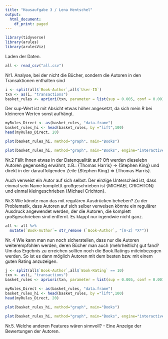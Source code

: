 ```yaml
---
title: "Hausaufgabe 3 / Lena Hentschel"
output:
  html_document:
    df_print: paged
---
```




```r
library(tidyverse)
library(arules)
library(arulesViz)
```
Laden der Daten. 
```r
all <- read_csv("all.csv")
```
Nr1. Analyse, bei der nicht die Bücher, sondern die Autoren in den Transaktionen enthalten sind
```r
i <- split(all$`Book-Author`,all$`User-ID`)
txn <- as(i, "transactions")
basket_rules <- apriori(txn, parameter = list(sup = 0.005, conf = 0.001, minlen=2, target="rules"))
```
Der sup-Wert ist mit Absicht etwas höher angesetzt, da sich mein R bei kleineren Werten sonst aufhängt. 
```r
myRules_Direct <- as(basket_rules, "data.frame")
basket_rules_hi <- head(basket_rules, by ="lift",100)
head(myRules_Direct, 20)
```
```r
plot(basket_rules_hi, method="graph", main="Books")
```
```r
plot(basket_rules_hi, method="graph", main="Books", engine="interactive")
```
Nr.2 Fällt Ihnen etwas in der Datenqualität auf?
Oft werden dieselebn Autoren  gegenseitig erwähnt, z.B.: {Thomas Harris} => {Stephen King} und direkt in der darauffolgenden Zeile {Stephen King} => {Thomas Harris}. 

Auch verweist ein Autor auf sich selbst. Der einzige Unterschied ist, dass einmal sein Name komplettt großgeschrieben ist {MICHAEL CRICHTON} und einmal kleingeschrieben {Michael Crichton}. 

Nr.3 Wie könnte man das mit regulären Ausdrücken beheben?
Zu der Problematik, dass Autoren auf sich selber verweisen könnte ein regulärer Ausdruck angewendet werden, der die Autoren, die komplett großgeschrieben sind entfernt. Es klappt nur irgendwie nicht ganz. 

```r
all <- all %>%  
  mutate(`Book-Author`= str_remove (`Book-Author`, "[A-Z] *X*"))
```
Nr. 4 Wie kann man nun noch sicherstellen, dass nur die Autoren weiterempfohlen werden, deren Bücher man auch (mehrheitlich) gut fand?
Um das Ergebnis zu erreichen sollten noch die Book.Ratings miteinbezogen werden. So ist es dann möglich Autoren mit dem besten bzw. mit einem guten Rating anzuzeigen. 
```r
j <- split(all$`Book-Author`,all$`Book-Rating` == 10)
txn <- as(i, "transactions")
basket_rules <- apriori(txn, parameter = list(sup = 0.005, conf = 0.001, minlen=2, target="rules"))
```
```r
myRules_Direct <- as(basket_rules, "data.frame")
basket_rules_hi <- head(basket_rules, by ="lift",100)
head(myRules_Direct, 20)
```
```r
plot(basket_rules_hi, method="graph", main="Books")
```
```r
plot(basket_rules_hi, method="graph", main="Books", engine="interactive")
```
Nr.5. Welche anderen Features wären sinnvoll?
- Eine Anzeige der Bewertungen der Autoren. 